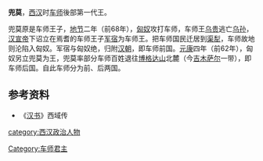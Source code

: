 '''兜莫'''，[[西汉|西汉]]时[[车师|车师]]後部第一代王。

兜莫原是车师王子，[[地节|地节]]二年（前68年），[[匈奴|匈奴]]攻打车师，车师王[[乌贵|乌贵]]逃亡[[乌孙|乌孙]]，[[汉宣帝|汉宣帝]]下诏立在焉耆的车师王子[[军宿|军宿]]为车师王。把车师国民迁居到[[渠犁|渠犁]]，车师故地则沦陷入匈奴。军宿与匈奴绝，归附[[汉朝|汉朝]]，即车师前国。[[元康_(西汉)|元康]]四年（前62年），匈奴另立兜莫为王，兜莫率部分车师百姓退往[[博格达山|博格达山]]北麓（今[[吉木萨尔|吉木萨尔]]一带），即车师后国。自此车师分为前、后两国。

==参考资料==
*《[[汉书|汉书]]》西域传
{{start box}}
{{s-bef|before=[[乌贵|乌贵]]}}
{{s-ttl|title=[[车师|车师]]後部王|years=前67年—？}}
{{s-aft|after=[[姑句|姑句]]}}
{{end box}}
[[Category:车师君主|Category:车师君主]]
[[category:西汉政治人物|category:西汉政治人物]]